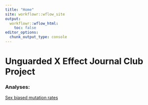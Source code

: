 ```yaml
---
title: "Home"
site: workflowr::wflow_site
output:
  workflowr::wflow_html:
    toc: false
editor_options:
  chunk_output_type: console
---
```


# Unguarded X Effect Journal Club Project

### Analyses: 

[Sex biased mutation rates](sex_biased_mutation_rate.html)
